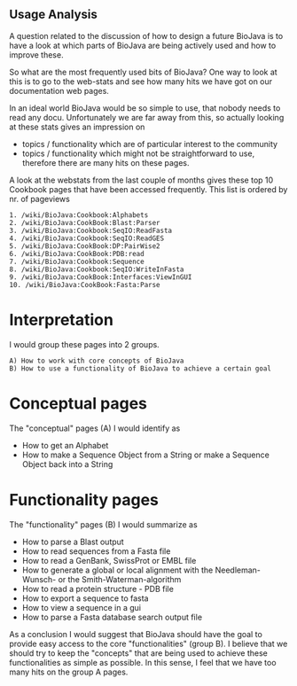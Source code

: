 == Usage Analysis ==

A question related to the discussion of how to design a future BioJava is to have a look
at which parts of BioJava are being actively used and how to improve these.

So what are the most frequently used bits of BioJava? One way to look at this is to go to the
web-stats and see how many hits we have got on our documentation web pages.

In an ideal world BioJava would be so simple to use, that nobody needs to read any docu.
Unfortunately we are far away from this, so actually looking at these stats gives an impression
on

* topics / functionality which are of particular interest to the community
* topics / functionality which might not be straightforward to use, therefore there are many hits on these pages.

A look at the webstats from the last couple of months gives these top 10 Cookbook pages that
have been accessed frequently. This list is ordered by nr. of  pageviews

<pre>
1. /wiki/BioJava:Cookbook:Alphabets
2. /wiki/BioJava:CookBook:Blast:Parser
3. /wiki/BioJava:Cookbook:SeqIO:ReadFasta
4. /wiki/BioJava:Cookbook:SeqIO:ReadGES
5. /wiki/BioJava:CookBook:DP:PairWise2
6. /wiki/BioJava:CookBook:PDB:read
7. /wiki/BioJava:Cookbook:Sequence
8. /wiki/BioJava:Cookbook:SeqIO:WriteInFasta
9. /wiki/BioJava:CookBook:Interfaces:ViewInGUI
10. /wiki/BioJava:CookBook:Fasta:Parse
</pre>

= Interpretation =

I would group these pages into 2 groups.
<pre>
A) How to work with core concepts of BioJava
B) How to use a functionality of BioJava to achieve a certain goal
</pre>


=Conceptual pages=
The "conceptual" pages (A) I would identify as

* How to get an Alphabet
* How to make a Sequence Object from a String or make a Sequence Object back into a String

=Functionality pages=
The "functionality"  pages (B) I would summarize as

* How to parse a Blast output
* How to read sequences from a Fasta file
* How to read a GenBank, SwissProt or EMBL file
* How to generate a global or local alignment with the Needleman-Wunsch- or the Smith-Waterman-algorithm
* How to read a protein structure - PDB file
* How to export a sequence to fasta
* How to view a sequence in a gui
* How to parse a Fasta database search output file


As a conclusion I would suggest that BioJava should have the goal to provide easy access to the
core "functionalities" (group B).  I believe that we should try to keep the "concepts" that are being used to
achieve these functionalities as simple as possible. In this sense, I feel that we have too many hits on the group A pages.